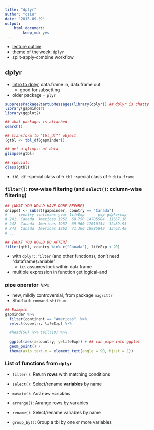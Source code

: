 ```yaml
---
title: "dplyr"
author: "csiu"
date: "2015-09-29"
output:
    html_document:
        keep_md: yes
---
```


- [lecture outline](http://stat545-ubc.github.io/cm007_dplyr-intro.html)
- theme of the week: `dplyr`
- split-apply-combine workflow

## dplyr
- [Intro to dplyr](http://stat545-ubc.github.io/block009_dplyr-intro.html): data.frame in, data.frame out
    - good for subsetting
- older package = `plyr`

```r
suppressPackageStartupMessages(library(dplyr)) ## dplyr is chatty
library(gapminder)
library(ggplot2)

## what packages is attached
search()
```

```r
## transform to "tbl_df"" object
(gtbl <- tbl_df(gapminder))

## get a glimpse of data
glimpse(gtbl)

## special: 
class(gtbl)
```
- `tbl_df` -special class of-> `tbl` -special class of-> `data.frame`

### `filter()`: row-wise filtering (and `select()`: column-wise filtering)
```r
## [WHAT YOU WOULD HAVE DONE BEFORE]
snippet <- subset(gapminder, country == "Canada")
#     country continent year lifeExp      pop gdpPercap
# 241  Canada  Americas 1952  68.750 14785584  11367.16
# 242  Canada  Americas 1957  69.960 17010154  12489.95
# 243  Canada  Americas 1962  71.300 18985849  13462.49
# ...

## [WHAT YOU WOULD DO AFTER]
filter(gtbl, country %in% c("Canada"), lifeExp < 70)
```
- with `dplyr::filter` (and other functions), don't need "dataframe`$`variable"
    - i.e. assumes look within data.frame
- multiple expression in function get logical-and

### pipe operator: `%>%`
- new, mildly controversial, from package `magrittr`
- Shortcut: `command-shift-m`

```r
## Example
gapminder %>% 
  filter(continent == "Americas") %>% 
  select(country, lifeExp) %>%
  
  #head(50) %>% tail(10) %>% 
  
  ggplot(aes(x=country, y=lifeExp)) + ## can pipe into ggplot
  geom_point() +
  theme(axis.text.x = element_text(angle = 90, hjust = 1))
```

### List of functions from `dplyr`
- `filter()`: Return **rows** with matching conditions
- `select()`: Select/rename **variables** by name

- `mutate()`: Add new variables
- `arrange()`: Arrange rows by variables
- `rename()`: Select/rename variables by name

- `group_by()`: Group a tbl by one or more variables